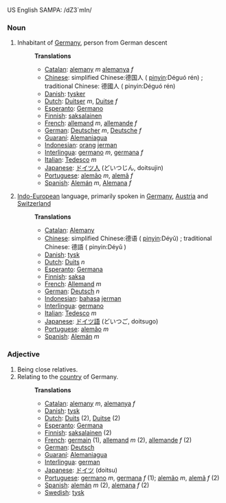 US English SAMPA: /dZ3`mIn/
===Noun===
#Inhabitant of [[Germany]], person from German descent
#:'''Translations'''
#:*[[Catalan]]: [[alemany]] ''m'' [[alemanya]] ''f''
#:*[[Chinese]]: simplified Chinese:德国人 ( [[pinyin]]:Déguó rén) ; traditional Chinese: 德國人 ( pinyin:Déguó rén) 
#:*[[Danish]]: [[tysker]]
#:*[[Dutch]]: [[Duitser]] ''m'', [[Duitse]] ''f''
#:*[[Esperanto]]: [[Germano]]
#:*[[Finnish]]: [[saksalainen]]
#:*[[French]]: [[allemand]] ''m'', [[allemande]] ''f''
#:*[[German]]: [[Deutscher]] ''m'', [[Deutsche]] ''f''
#:*[[Guaraní]]: [[Alemaniagua]]
#:*[[Indonesian]]: [[orang]] [[jerman]]
#:*[[Interlingua]]: [[germano]] ''m'', [[germana]] ''f''
#:*[[Italian]]: [[Tedesco]] ''m''
#:*[[Japanese]]: [[ドイツ人]] (どいつじん, doitsujin)
#:*[[Portuguese]]: [[alemão]] ''m'', [[alemã]] ''f''
#:*[[Spanish]]: [[Alemán]] ''m'', [[Alemana]] ''f''
#:
#[[Indo-European]] language, primarily spoken in [[Germany]], [[Austria]] and [[Switzerland]]
#:'''Translations'''
#:*[[Catalan]]: [[Alemany]]
#:*[[Chinese]]: simplified Chinese:德语 ( [[pinyin]]:Déyǔ) ; traditional Chinese: 德語 ( pinyin:Déyǔ ) 
#:*[[Danish]]: [[tysk]]
#:*[[Dutch]]: [[Duits]] ''n''
#:*[[Esperanto]]: [[Germana]]
#:*[[Finnish]]: [[saksa]]
#:*[[French]]: [[Allemand]] ''m''
#:*[[German]]: [[Deutsch]] ''n''
#:*[[Indonesian]]: [[bahasa]] [[jerman]]
#:*[[Interlingua]]: [[germano]]
#:*[[Italian]]: [[Tedesco]] ''m''
#:*[[Japanese]]: [[ドイツ語]] (どいつご, doitsugo)
#:*[[Portuguese]]: [[alemão]] ''m''
#:*[[Spanish]]: [[Alemán]] ''m''

===Adjective===
#Being close relatives.
#Relating to the [[country]] of Germany.
#:'''Translations'''
#:*[[Catalan]]: [[alemany]] ''m'', [[alemanya]] ''f''
#:*[[Danish]]: [[tysk]]
#:*[[Dutch]]: [[Duits]] (2), [[Duitse]] (2)
#:*[[Esperanto]]: [[Germana]]
#:*[[Finnish]]: [[saksalainen]] (2)
#:*[[French]]: [[germain]] (1), [[allemand]] ''m'' (2), [[allemande]] ''f'' (2)
#:*[[German]]: [[Deutsch]]
#:*[[Guaraní]]: [[Alemaniagua]]
#:*[[Interlingua]]: [[german]]
#:*[[Japanese]]: [[ドイツ]] (doitsu)
#:*[[Portuguese]]: [[germano]] ''m'', [[germana]] ''f'' (1); [[alemão]] ''m'', [[alemã]] ''f'' (2)
#:*[[Spanish]]: [[alemán]] ''m'' (2), [[alemana]] ''f'' (2)
#:*[[Swedish]]: [[tysk]]